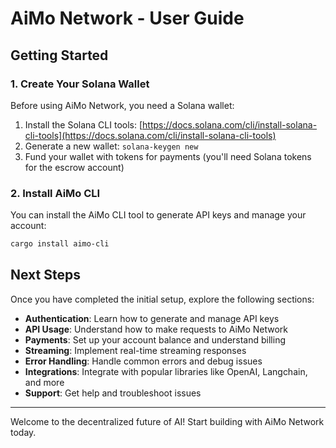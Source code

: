 # AiMo Network - User Guide

## Getting Started

### 1. Create Your Solana Wallet

Before using AiMo Network, you need a Solana wallet:

1. Install the Solana CLI tools: [https://docs.solana.com/cli/install-solana-cli-tools](https://docs.solana.com/cli/install-solana-cli-tools)
2. Generate a new wallet: `solana-keygen new`
3. Fund your wallet with tokens for payments (you'll need Solana tokens for the escrow account)

### 2. Install AiMo CLI

You can install the AiMo CLI tool to generate API keys and manage your account:

```bash
cargo install aimo-cli
```

## Next Steps

Once you have completed the initial setup, explore the following sections:

- **Authentication**: Learn how to generate and manage API keys
- **API Usage**: Understand how to make requests to AiMo Network
- **Payments**: Set up your account balance and understand billing
- **Streaming**: Implement real-time streaming responses
- **Error Handling**: Handle common errors and debug issues
- **Integrations**: Integrate with popular libraries like OpenAI, Langchain, and more
- **Support**: Get help and troubleshoot issues

---

Welcome to the decentralized future of AI! Start building with AiMo Network today.
